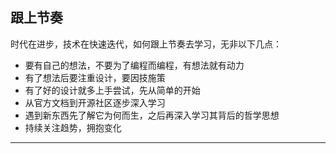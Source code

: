
<Meta title="React/1 前端发展趋势/1.4 跟上节奏" />

## 跟上节奏

时代在进步，技术在快速迭代，如何跟上节奏去学习，无非以下几点：

- 要有自己的想法，不要为了编程而编程，有想法就有动力
- 有了想法后要注重设计，要因技施策
- 有了好的设计就多上手尝试，先从简单的开始
- 从官方文档到开源社区逐步深入学习
- 遇到新东西先了解它为何而生，之后再深入学习其背后的哲学思想
- 持续关注趋势，拥抱变化

---
